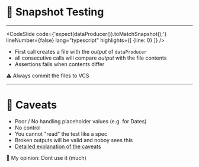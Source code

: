 # 📸 Snapshot Testing

---


<CodeSlide
    code={'expect(dataProducer()).toMatchSnapshot();'}
    lineNumber={false}
    lang="typescript"
    highlights={[
        {line: 0}
    ]}
 />

- First call creates a file with the *output* of `dataProducer`
- all consecutive calls will compare *output* with the file contents
- Assertions fails when contents differ

<Appear>
    <span>⚠️ Always commit the files to VCS</span>
</Appear>

---

# 🤨 Caveats

- Poor / No handling placeholder values (e.g. for Dates)
- No control
- You cannot "read" the test like a spec
- Broken outputs will be valid and noboy sees this
- [Detailed explanation of the caveats](https://medium.com/@tomgold_48918/why-i-stopped-using-snapshot-testing-with-jest-3279fe41ffb2)

<Appear>
    <span>💭 My opinion: Dont use it (much)</span>
</Appear>

